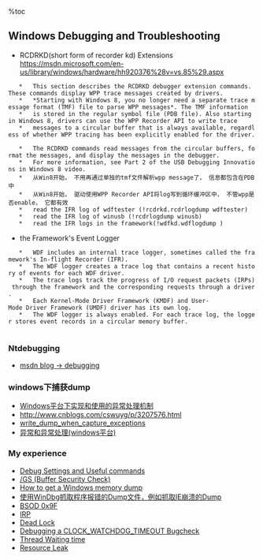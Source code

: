%toc

==  Windows Debugging and Troubleshooting ==
*   RCDRKD(short form of recorder kd) Extensions   https://msdn.microsoft.com/en-us/library/windows/hardware/hh920376%28v=vs.85%29.aspx
    *   This section describes the RCDRKD debugger extension commands. These commands display WPP trace messages created by drivers. 
    *   *Starting with Windows 8, you no longer need a separate trace message format (TMF) file to parse WPP messages*. The TMF information
    *   is stored in the regular symbol file (PDB file). Also starting in Windows 8, drivers can use the WPP Recorder API to write trace 
    *   messages to a circular buffer that is always available, regardless of whether WPP tracing has been explicitly enabled for the driver. 
    *   The RCDRKD commands read messages from the circular buffers, format the messages, and display the messages in the debugger. 
    *   For more information, see Part 2 of the USB Debugging Innovations in Windows 8 video.
    *   从Win8开始， 不用再通过单独的tmf文件解析wpp message了， 信息都包含在PDB中
    *   从Win8开始， 驱动使用WPP Recorder API将log写到循环缓冲区中， 不管wpp是否enable， 它都有效
    *   read the IFR log of wdftester (!rcdrkd.rcdrlogdump wdftester)
    *   read the IFR log of winusb (!rcdrlogdump winusb)
    *   read the IFR logs in the framework(!wdfkd.wdflogdump <drivername>)
*   the Framework's Event Logger
    *   WDF includes an internal trace logger, sometimes called the framework's In-flight Recorder (IFR). 
    *   The WDF logger creates a trace log that contains a recent history of events for each WDF driver. 
    *   The trace logs track the progress of I/O request packets (IRPs) through the framework and the corresponding requests through a driver. 
    *   Each Kernel-Mode Driver Framework (KMDF) and User-Mode Driver Framework (UMDF) driver has its own log.
    *   The WDF logger is always enabled. For each trace log, the logger stores event records in a circular memory buffer. 
    
=== Ntdebugging ===
*   [[http://blogs.msdn.com/b/ntdebugging/default.aspx?PageIndex=1|msdn blog -> debugging]]


=== windows下捕获dump ===
*   [[Windows平台下实现和使用的异常处理机制]]
*   http://www.cnblogs.com/cswuyg/p/3207576.html
*   [[write_dump_when_capture_exceptions]]
*   [[http://www.cnblogs.com/hdtianfu/archive/2011/12/27/2303113.html|异常和异常处理(windows平台)]]

=== My experience ===
*   [[Debug Settings and Useful commands]]
*   [[/GS (Buffer Security Check)]]
*   [[http://www.novell.com/support/kb/doc.php?id=7004093|How to get a Windows memory dump]]
*   [[使用WinDbg抓取程序报错的Dump文件，例如抓取IE崩溃的Dump]]
*   [[BSOD 0x9F]]
*   [[IRP]]
*   [[Dead Lock]]
*   [[http://blogs.msdn.com/b/ntdebugging/archive/2011/10/26/debugging-a-clock-watchdog-timeout-bugcheck.aspx|Debugging a CLOCK_WATCHDOG_TIMEOUT Bugcheck]]
*   [[Thread Waiting time]]
*   [[Resource Leak]]
